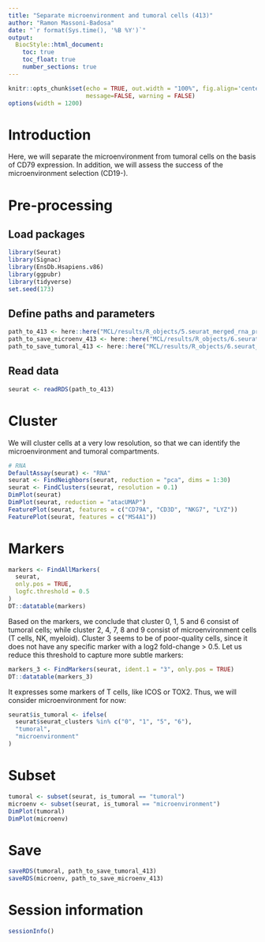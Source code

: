 ```yaml
---
title: "Separate microenvironment and tumoral cells (413)"
author: "Ramon Massoni-Badosa"
date: "`r format(Sys.time(), '%B %Y')`"
output: 
  BiocStyle::html_document:
    toc: true
    toc_float: true
    number_sections: true
---
```


```r
knitr::opts_chunk$set(echo = TRUE, out.width = "100%", fig.align='center', 
                      message=FALSE, warning = FALSE)
options(width = 1200)
```


# Introduction

Here, we will separate the microenvironment from tumoral cells on the basis of CD79 expression. In addition, we will assess the success of the microenvironment selection (CD19-).


# Pre-processing

## Load packages

```r
library(Seurat)
library(Signac)
library(EnsDb.Hsapiens.v86)
library(ggpubr)
library(tidyverse)
set.seed(173)
```


## Define paths and parameters

```r
path_to_413 <- here::here("MCL/results/R_objects/5.seurat_merged_rna_processed_atac_processed_413.rds")
path_to_save_microenv_413 <- here::here("MCL/results/R_objects/6.seurat_microenvironment_413.rds")
path_to_save_tumoral_413 <- here::here("MCL/results/R_objects/6.seurat_tumoral_413.rds")
```


## Read data

```r
seurat <- readRDS(path_to_413)
```


# Cluster

We will cluster cells at a very low resolution, so that we can identify the microenvironment and tumoral compartments.

```r
# RNA
DefaultAssay(seurat) <- "RNA"
seurat <- FindNeighbors(seurat, reduction = "pca", dims = 1:30)
seurat <- FindClusters(seurat, resolution = 0.1)
DimPlot(seurat)
DimPlot(seurat, reduction = "atacUMAP")
FeaturePlot(seurat, features = c("CD79A", "CD3D", "NKG7", "LYZ"))
FeaturePlot(seurat, features = c("MS4A1"))
```


# Markers

```r
markers <- FindAllMarkers(
  seurat,
  only.pos = TRUE,
  logfc.threshold = 0.5
)
DT::datatable(markers)
```

Based on the markers, we conclude that cluster 0, 1, 5 and 6  consist of tumoral cells; while cluster 2, 4, 7, 8 and 9 consist of microenvironment cells (T cells, NK, myeloid). Cluster 3 seems to be of poor-quality cells, since it does not have any specific marker with a log2 fold-change > 0.5. Let us reduce this threshold to capture more subtle markers:

```r
markers_3 <- FindMarkers(seurat, ident.1 = "3", only.pos = TRUE)
DT::datatable(markers_3)
```


It expresses some markers of T cells, like ICOS or TOX2. Thus, we will consider microenvironment for now:

```r
seurat$is_tumoral <- ifelse(
  seurat$seurat_clusters %in% c("0", "1", "5", "6"),
  "tumoral",
  "microenvironment"
)
```


# Subset

```r
tumoral <- subset(seurat, is_tumoral == "tumoral")
microenv <- subset(seurat, is_tumoral == "microenvironment")
DimPlot(tumoral)
DimPlot(microenv)
```


# Save

```r
saveRDS(tumoral, path_to_save_tumoral_413)
saveRDS(microenv, path_to_save_microenv_413)
```


# Session information

```r
sessionInfo()
```


